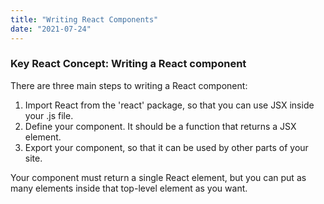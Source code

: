 ```yaml
---
title: "Writing React Components"
date: "2021-07-24"
---
```


### Key React Concept: Writing a React component

There are three main steps to writing a React component:

1. Import React from the 'react' package, so that you can use JSX inside your .js file.
2. Define your component. It should be a function that returns a JSX element.
3. Export your component, so that it can be used by other parts of your site.

Your component must return a single React element, but you can put as many elements inside that top-level element as you want. 